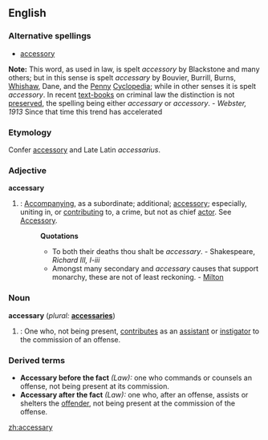 ==English==

===Alternative spellings===
*[[accessory]]
'''Note:''' This word, as used in law, is spelt ''accessory'' by Blackstone and many others; but in this sense is spelt ''accessary'' by Bouvier, Burrill, Burns, [[Whishaw]], Dane, and the [[Penny]] [[Cyclopedia]]; while in other senses it is spelt ''accessory''. In recent [[text-books]] on criminal law the distinction is not [[preserved]], the spelling being either ''accessary'' or ''accessory''. - ''Webster, 1913''  Since that time this trend has accelerated

===Etymology===
Confer [[accessory]] and Late Latin ''accessarius''.

===Adjective===
'''accessary'''
# {{obsolete}}: [[accompany|Accompanying]], as a subordinate; additional; [[accessory]]; especially, uniting in, or [[contributing]] to, a crime, but not as chief [[actor]]. See [[Accessory]].
#:'''Quotations'''
#:*To both their deaths thou shalt be ''accessary''. - Shakespeare, ''Richard III, I-iii''
#:*Amongst many secondary and ''accessary'' causes that support monarchy, these are not of least reckoning. - [[Milton]]

===Noun===
'''accessary'''  (''plural:'' '''[[accessaries]]''')
# {{obsolete}}: One who, not being present, [[contributes]] as an [[assistant]] or [[instigator]] to the commission of an offense.

===Derived terms===
*'''Accessary before the fact''' ''(Law):'' one who commands or counsels an offense, not being present at its commission.
*'''Accessary after the fact''' ''(Law):'' one who, after an offense, assists or shelters the [[offender]], not being present at the commission of the offense.

[[zh:accessary]]